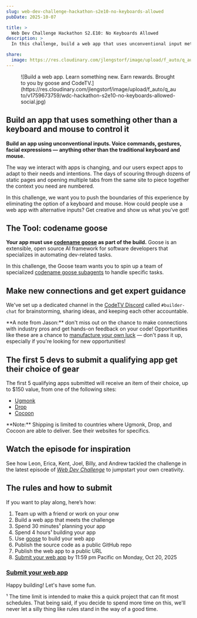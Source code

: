 ```yaml
---
slug: web-dev-challenge-hackathon-s2e10-no-keyboards-allowed
pubDate: 2025-10-07

title: >
  Web Dev Challenge Hackathon S2.E10: No Keyboards Allowed
description: >
  In this challenge, build a web app that uses unconventional input methods. Apps due October 20, 2025.

share:
  image: https://res.cloudinary.com/jlengstorf/image/upload/f_auto/q_auto/v1759673759/wdc-hackathon-s2e10-no-keyboards-allowed-social.jpg
---
```



<Figure credit="Jason Hill" creditLink="https://www.instagram.com/jasonhill.photo/" creditType="Photos">
  ![Build a web app. Learn something new. Earn rewards. Brought to you by goose and CodeTV.](https://res.cloudinary.com/jlengstorf/image/upload/f_auto/q_auto/v1759673759/wdc-hackathon-s2e10-no-keyboards-allowed-social.jpg)
</Figure>

## Build an app that uses something other than a keyboard and mouse to control it

**Build an app using unconventional inputs. Voice commands, gestures, facial expressions — anything other than the traditional keyboard and mouse.**

The way we interact with apps is changing, and our users expect apps to adapt to their needs and intentions. The days of scouring through dozens of static pages and opening multiple tabs from the same site to piece together the context you need are numbered.

In this challenge, we want you to push the boundaries of this experience by eliminating the option of a keyboard and mouse. How could people use a web app with alternative inputs? Get creative and show us what you’ve got!

## The Tool: codename goose

**Your app must use [codename goose](https://block.github.io/goose/docs/quickstart) as part of the build.** Goose is an extensible, open source AI framework for software developers that specializes in automating dev-related tasks.

In this challenge, the Goose team wants you to spin up a team of specialized [codename goose subagents](https://block.github.io/goose/docs/experimental/subagents) to handle specific tasks.

## Make new connections and get expert guidance

We've set up a dedicated channel in the [CodeTV Discord](https://codetv.link/discord) called `#builder-chat` for brainstorming, sharing ideas, and keeping each other accountable.

<Aside variant="heart">
  **A note from Jason:** don't miss out on the chance to make connections with industry pros and get hands-on feedback on your code! Opportunities like these are a chance to <a href="https://codetv.link/manufacture-luck">manufacture your own luck</a> — don't pass it up, especially if you're looking for new opportunities!
</Aside>

## The first 5 devs to submit a qualifying app get their choice of gear

The first 5 qualifying apps submitted will receive an item of their choice, up to $150 value, from one of the following sites:

- [Ugmonk](https://ugmonk.com/)
- [Drop](https://drop.com/home)
- [Cocoon](https://www.cocooninnovations.com/)

<Aside>
  **Note:** Shipping is limited to countries where Ugmonk, Drop, and Cocoon are able to deliver. See their websites for specifics.
</Aside>

## Watch the episode for inspiration

See how Leon, Erica, Kent, Joel, Billy, and Andrew tackled the challenge in the latest episode of [_Web Dev Challenge_](https://codetv.link/wdc/s2e10) to jumpstart your own creativity.

<YouTube id="4CxvZwaS2z0" />

## The rules and how to submit

If you want to play along, here’s how:

1. Team up with a friend or work on your onw
2. Build a web app that meets the challenge
3. Spend 30 minutes¹ planning your app
4. Spend 4 hours¹ building your app
5. Use [goose](https://codetv.link/goose) to build your web app
6. Publish the source code as a public GitHub repo
7. Publish the web app to a public URL
8. [Submit your web app][submit] by 11:59 pm Pacific on Monday, Oct 20, 2025

### [Submit your web app][submit]

Happy building! Let's have some fun. <Heart />

<Aside variant="heart">
  ¹ The time limit is intended to make this a quick project that can fit most schedules. That being said, if you decide to spend more time on this, we'll never let a silly thing like rules stand in the way of a good time.
</Aside>

[sponsor]: https://codetv.link/goose
[submit]: https://codetv.link/wdc-hackathon-s2e10-submit
[newsletter]: https://codetv.dev/newsletter
